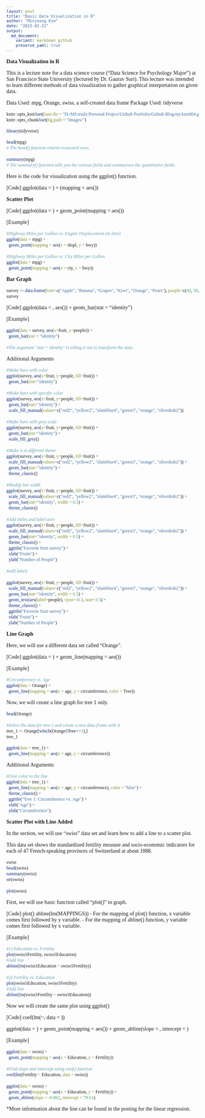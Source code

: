 ```yaml
---
layout: post
title: "Basic Data Visualization in R"
author: "Minjeong Kim"
date: "2023-02-22"
output:
  md_document:
    variant: markdown_github
    preserve_yaml: true
---
```

<style type="text/css">

body, td {
   font-family: times, serif; font-size: 14px;
}
code.r{
  font-family: times, serif; font-size: 12px;
}
pre {
  font-family: times, serif; font-size: 12px
}
</style>

**Data Visualization in R**

This is a lecture note for a data science course ("Data Science for Psychology Major") at San Francisco State University (lectured by Dr. Gaurav Suri). This lecture was intended to learn different methods of data visualization to gather graphical interpretation on given data.

Data Used: mpg, Orange, swiss, a self-created data frame
Package Used: tidyverse

```r
knitr::opts_knit$set(base.dir = "D:/MJ/study/Personal Project/Github Portfolio/Github Blog/mj-kim904.github.io/_posts", base.url = "/")
knitr::opts_chunk$set(fig.path = "images/")
```


```r
library(tidyverse)
```

```r
head(mpg)
# The head() function returns truncated rows.

summary(mpg)
# The summary() function tells you the various fields and summarizes the quantitative fields.
```

Here is the code for visualization using the ggplot() function.

[Code]
ggplot(data = <DATA>) + <GEOM_FUNCTION>(mapping = aes(<MAPPINGS>))


**Scatter Plot**

[Code]
ggplot(data = <DATA>) + geom_point(mapping = aes(<MAPPINGS>))

[Example]
```r
#Highway Miles per Gallon vs. Engine Displacement (in litre)
ggplot(data = mpg) + 
  geom_point(mapping = aes(x = displ, y = hwy))

#Highway Miles per Gallon vs. City Miles per Gallon
ggplot(data = mpg) + 
  geom_point(mapping = aes(x = cty, y = hwy))

```


**Bar Graph**

```r
survey <- data.frame(fruit=c("Apple", "Banana", "Grapes", "Kiwi", "Orange", "Pears"), people=c(40, 50, 30, 15, 35, 20))
survey
```

[Code]
ggplot(data = <DATA>, aes(<MAPPINGS>)) + geom_bar(stat = "identity")

[Example]

```r
ggplot(data = survey, aes(x=fruit, y=people)) +
  geom_bar(stat = "identity")

#The argument "stat = identity" is telling it not to transform the data.
```

Additional Arguments

```r
#Make bars with color
ggplot(survey, aes(x=fruit, y=people, fill=fruit)) + 
  geom_bar(stat="identity")

#Make bars with specific color
ggplot(survey, aes(x=fruit, y=people, fill=fruit)) + 
  geom_bar(stat="identity") +
  scale_fill_manual(values=c("red2", "yellow2", "slateblue4", "green3", "orange", "olivedrab2"))

#Make bars with grey scale
ggplot(survey, aes(x=fruit, y=people, fill=fruit)) + 
  geom_bar(stat="identity") +
  scale_fill_grey()

#Make it in different theme
ggplot(survey, aes(x=fruit, y=people, fill=fruit)) + 
  scale_fill_manual(values=c("red2", "yellow2", "slateblue4", "green3", "orange", "olivedrab2")) +
  geom_bar(stat="identity") +
  theme_classic()

#Modify bar width
ggplot(survey, aes(x=fruit, y=people, fill=fruit)) + 
  scale_fill_manual(values=c("red2", "yellow2", "slateblue4", "green3", "orange", "olivedrab2")) +
  geom_bar(stat="identity", width = 0.5) +
  theme_classic()

#Add titiles and label axes
ggplot(survey, aes(x=fruit, y=people, fill=fruit)) + 
  scale_fill_manual(values=c("red2", "yellow2", "slateblue4", "green3", "orange", "olivedrab2")) +
  geom_bar(stat="identity", width = 0.5) +
  theme_classic() +
  ggtitle("Favorite fruit survey") +
  xlab("Fruits") +
  ylab("Number of People")

#add labels 

ggplot(survey, aes(x=fruit, y=people, fill=fruit)) + 
  scale_fill_manual(values=c("red2", "yellow2", "slateblue4", "green3", "orange", "olivedrab2")) +
  geom_bar(stat="identity", width = 0.5) +
  geom_text(aes(label=people), vjust=-0.3, size=3.5) +
  theme_classic() +
  ggtitle("Favorite fruit survey") +
  xlab("Fruits") +
  ylab("Number of People")

```

**Line Graph**

Here, we will use a different data set called "Orange".

[Code]
ggplot(data = <DATA>) + geom_line(mapping = aes(<MAPPINGS>))

[Example]
```r
#Circumference vs. Age
ggplot(data = Orange) +
  geom_line(mapping = aes(x = age, y = circumference, color = Tree))

```

Now, we will create a line graph for tree 1 only.

```r
head(Orange)

#Select the data for tree 1 and create a new data frame with it
tree_1 <- Orange[which(Orange$Tree==1),]
tree_1
```

```r
ggplot(data = tree_1) +
  geom_line(mapping = aes(x = age, y = circumference))
```


Additional Arguments

```r
#Give color to the line
ggplot(data = tree_1) +
  geom_line(mapping = aes(x = age, y = circumference), color = "blue") +
  theme_classic() +
  ggtitle("Tree 1: Circumference vs. Age") +
  xlab("Age") +
  ylab("Circumference")
```


**Scatter Plot with Line Added**

In the section, we will use "swiss" data set and learn how to add a line to a scatter plot.

This data set shows the standardized fertility measure and socio-economic indicators for each of 47 French-speaking provinces of Switzerland at about 1888. 

```r
swiss
head(swiss)
summary(swiss)
str(swiss)

plot(swiss)
```


First, we will use basic function called "plot()" to graph.

[Code]
plot(<MAPPINGS>)
abline(lm(MAPPINGS))
- For the mapping of plot() function, x variable comes first followed by y variable.
- For the mapping of abline() function, y variable comes first followed by x variable.

[Example]

```r
#1) Education vs. Fertility
plot(swiss$Fertility, swiss$Education)
#Add line
abline(lm(swiss$Education ~ swiss$Fertility))

#2) Fertility vs. Education
plot(swiss$Education, swiss$Fertility)
#Add line
abline(lm(swiss$Fertility ~ swiss$Education))
```


Now we will create the same plot using ggplot()

[Code]
coef(lm(<VAR2>~<VAR1>, data = <DATA>))

ggplot(data = <DATA>) + 
geom_point(mapping = aes(<MAPPINGS>)) +
geom_abline(slope = <SLOPE>, intercept = <INTERCEPT>)

[Example]

```r
ggplot(data = swiss) + 
  geom_point(mapping = aes(x = Education, y = Fertility))

#Find slope and intercept using coef() function
coef(lm(Fertility ~ Education, data = swiss))

ggplot(data = swiss) + 
  geom_point(mapping = aes(x = Education, y = Fertility)) +
  geom_abline(slope = -0.862, intercept = 79.61)
```

*More information about the line can be found in the posting for the linear regression. 

